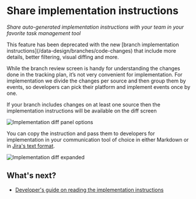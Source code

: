 
# Share implementation instructions

_Share auto-generated implementation instructions with your team in your favorite task management tool_

<Callout>
  This feature has been deprecated with the new [branch implementation
  instructions](/data-design/branches/code-changes) that include more details, better
  filtering, visual diffing and more.
</Callout>

While the branch review screen is handy for understanding the changes done in the tracking plan, it’s not very convenient for implementation.
For implementation we divide the changes per source and then group them by events, so developers can pick their platform and implement events once by one.

If your branch includes changes on at least one source then the implementation instructions will be available on the diff screen

![Implementation diff panel options](/images/implementation-diff-panel-options.png)

You can copy the instruction and pass them to developers for implementation in your communication tool of choice in either Markdown or in [Jira's text format](https://jira.atlassian.com/secure/WikiRendererHelpAction.jspa?section=all).

![Implementation diff expanded](/images/implementation-diff-expanded.png)

## What's next?

- [Developer's guide on reading the implementation instructions](/implementation/read-implementation-diff)
